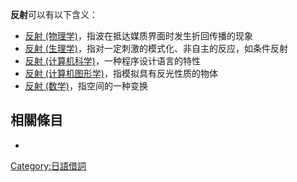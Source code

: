 '''反射'''可以有以下含义：
*[[反射_(物理学)|反射 (物理学)]]，指波在抵达媒质界面时发生折回传播的现象
*[[反射_(生理学)|反射 (生理学)]]，指对一定刺激的模式化、非自主的反应，如条件反射
*[[反射_(计算机科学)|反射 (计算机科学)]]，一种程序设计语言的特性
*[[反射_(计算机图形学)|反射 (计算机图形学)]]，指模拟具有反光性质的物体
*[[反射_(数学)|反射 (数学)]]，指空间的一种变换

== 相關條目 ==
*{{lookfrom}}

{{disambig|F|Cat=二字消歧义}}

[[Category:日語借詞|Category:日語借詞]]